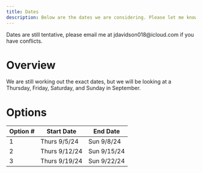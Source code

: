 ```yaml
---
title: Dates 
description: Below are the dates we are considering. Please let me know what works best for you.
---
```

<Callout type="info">
Dates are still tentative, please email me at jdavidson018@icloud.com if you have conflicts.
</Callout>

# Overview

We are still working out the exact dates, but we will be looking at a Thursday, Friday, Saturday, and Sunday in September.

# Options

| Option # |  Start Date   |   End Date  |
| -------- | ------------- | ----------- |
| 1        | Thurs 9/5/24  | Sun 9/8/24  |
| 2        | Thurs 9/12/24 | Sun 9/15/24 |
| 3        | Thurs 9/19/24 | Sun 9/22/24 |